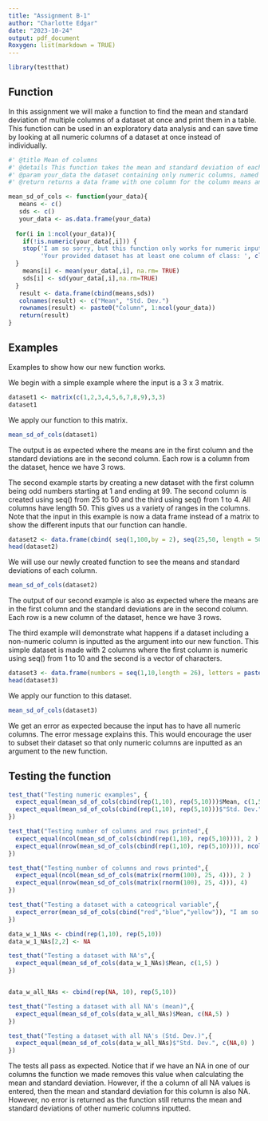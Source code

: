 ```yaml
---
title: "Assignment B-1"
author: "Charlotte Edgar"
date: "2023-10-24"
output: pdf_document
Roxygen: list(markdown = TRUE)
---
```

```r
library(testthat)
```

## Function 

In this assignment we will make a function to find the mean and standard deviation of multiple columns of a dataset at once and print them in a table. This function can be used in an exploratory data analysis and can save time by looking at all numeric columns of a dataset at once instead of individually.
```r
#' @title Mean of columns
#' @details This function takes the mean and standard deviation of each numeric column in a dataset
#' @param your_data the dataset containing only numeric columns, named your_data since data is a function in the utils R package to find preexisting datasets
#' @return returns a data frame with one column for the column means and one for the column standard deviations

mean_sd_of_cols <- function(your_data){
   means <- c()
   sds <- c()
   your_data <- as.data.frame(your_data)
   
  for(i in 1:ncol(your_data)){
    if(!is.numeric(your_data[,i])) {
    stop('I am so sorry, but this function only works for numeric input!\n',
         'Your provided dataset has at least one column of class: ', class(your_data[,i])[1])
  }
    means[i] <- mean(your_data[,i], na.rm= TRUE)
    sds[i] <- sd(your_data[,i],na.rm=TRUE)
  }
   result <- data.frame(cbind(means,sds))
   colnames(result) <- c("Mean", "Std. Dev.")
   rownames(result) <- paste0("Column", 1:ncol(your_data))
   return(result)
}


```

## Examples
Examples to show how our new function works.

We begin with a simple example where the input is a 3 x 3 matrix.
```r
dataset1 <- matrix(c(1,2,3,4,5,6,7,8,9),3,3)
dataset1
```
We apply our function to this matrix.
```r
mean_sd_of_cols(dataset1)
```

The output is as expected where the means are in the first column and the standard deviations are in the second column. Each row is a column from the dataset, hence we have 3 rows.

The second example starts by creating a new dataset with the first column being odd numbers starting at 1 and ending at 99. The second column is created using seq() from 25 to 50 and the third using seq() from 1 to 4. All columns have length 50. This gives us a variety of ranges in the columns. Note that the input in this example is now a data frame instead of a matrix to show the different inputs that our function can handle.

```r
dataset2 <- data.frame(cbind( seq(1,100,by = 2), seq(25,50, length = 50), seq(1,4, length = 50)))
head(dataset2)
```

We will use our newly created function to see the means and standard deviations of each column. 

```r
mean_sd_of_cols(dataset2)
```

The output of our second example is also as expected where the means are in the first column and the standard deviations are in the second column. Each row is a new column of the dataset, hence we have 3 rows. 

The third example will demonstrate what happens if a dataset including a non-numeric column is inputted as the argument into our new function. This simple dataset is made with 2 columns where the first column is numeric using seq() from 1 to 10 and the second is a vector of characters. 
```r
dataset3 <- data.frame(numbers = seq(1,10,length = 26), letters = paste0(letters))
head(dataset3)

```
We apply our function to this dataset.
```r
mean_sd_of_cols(dataset3)
```
We get an error as expected because the input has to have all numeric columns. The error message explains this. This would encourage the user to subset their dataset so that only numeric columns are inputted as an argument to the new function. 

## Testing the function

```r
test_that("Testing numeric examples", {
  expect_equal(mean_sd_of_cols(cbind(rep(1,10), rep(5,10)))$Mean, c(1,5) )
  expect_equal(mean_sd_of_cols(cbind(rep(1,10), rep(5,10)))$"Std. Dev.", c(0,0) )
})

test_that("Testing number of columns and rows printed",{
  expect_equal(ncol(mean_sd_of_cols(cbind(rep(1,10), rep(5,10)))), 2 )
  expect_equal(nrow(mean_sd_of_cols(cbind(rep(1,10), rep(5,10)))), ncol(cbind(rep(1,10), rep(5,10))) )
})

test_that("Testing number of columns and rows printed",{
  expect_equal(ncol(mean_sd_of_cols(matrix(rnorm(100), 25, 4))), 2 )
  expect_equal(nrow(mean_sd_of_cols(matrix(rnorm(100), 25, 4))), 4)
})

test_that("Testing a dataset with a cateogrical variable",{
  expect_error(mean_sd_of_cols(cbind("red","blue","yellow")), "I am so sorry, but this function only works for numeric input!\nYour provided dataset has at least one column of class: character")
})

data_w_1_NAs <- cbind(rep(1,10), rep(5,10))
data_w_1_NAs[2,2] <- NA

test_that("Testing a dataset with NA's",{
  expect_equal(mean_sd_of_cols(data_w_1_NAs)$Mean, c(1,5) )
})


data_w_all_NAs <- cbind(rep(NA, 10), rep(5,10))

test_that("Testing a dataset with all NA's (mean)",{
  expect_equal(mean_sd_of_cols(data_w_all_NAs)$Mean, c(NA,5) )
})

test_that("Testing a dataset with all NA's (Std. Dev.)",{
  expect_equal(mean_sd_of_cols(data_w_all_NAs)$"Std. Dev.", c(NA,0) )
})

```
The tests all pass as expected. Notice that if we have an NA in one of our columns the function we made removes this value when calculating the mean and standard deviation. However, if the a column of all NA values is entered, then the mean and standard deviation for this column is also NA. However, no error is returned as the function still returns the mean and standard deviations of other numeric columns inputted. 




